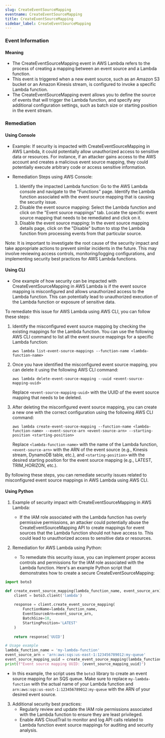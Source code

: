 ```yaml
--- 
slug: CreateEventSourceMapping
eventname: CreateEventSourceMapping
title: CreateEventSourceMapping
sidebar_label: CreateEventSourceMapping
---
```

                       
### Event Information

#### Meaning

- The CreateEventSourceMapping event in AWS Lambda refers to the process of creating a mapping between an event source and a Lambda function.
- This event is triggered when a new event source, such as an Amazon S3 bucket or an Amazon Kinesis stream, is configured to invoke a specific Lambda function.
- The CreateEventSourceMapping event allows you to define the source of events that will trigger the Lambda function, and specify any additional configuration settings, such as batch size or starting position in the event stream.

### Remediation

#### Using Console

- Example: If security is impacted with CreateEventSourceMapping in AWS Lambda, it could potentially allow unauthorized access to sensitive data or resources. For instance, if an attacker gains access to the AWS account and creates a malicious event source mapping, they could potentially execute arbitrary code or access sensitive information.

- Remediation Steps using AWS Console:
  1. Identify the impacted Lambda function: Go to the AWS Lambda console and navigate to the "Functions" page. Identify the Lambda function associated with the event source mapping that is causing the security issue.
  2. Disable the event source mapping: Select the Lambda function and click on the "Event source mappings" tab. Locate the specific event source mapping that needs to be remediated and click on it.
  3. Disable the event source mapping: In the event source mapping details page, click on the "Disable" button to stop the Lambda function from processing events from that particular source.

Note: It is important to investigate the root cause of the security impact and take appropriate actions to prevent similar incidents in the future. This may involve reviewing access controls, monitoring/logging configurations, and implementing security best practices for AWS Lambda functions.

#### Using CLI

- One example of how security can be impacted with CreateEventSourceMapping in AWS Lambda is if the event source mapping is misconfigured and allows unauthorized access to the Lambda function. This can potentially lead to unauthorized execution of the Lambda function or exposure of sensitive data.

To remediate this issue for AWS Lambda using AWS CLI, you can follow these steps:

1. Identify the misconfigured event source mapping by checking the existing mappings for the Lambda function. You can use the following AWS CLI command to list all the event source mappings for a specific Lambda function:

   ```
   aws lambda list-event-source-mappings --function-name <lambda-function-name>
   ```

2. Once you have identified the misconfigured event source mapping, you can delete it using the following AWS CLI command:

   ```
   aws lambda delete-event-source-mapping --uuid <event-source-mapping-uuid>
   ```

   Replace `<event-source-mapping-uuid>` with the UUID of the event source mapping that needs to be deleted.

3. After deleting the misconfigured event source mapping, you can create a new one with the correct configuration using the following AWS CLI command:

   ```
   aws lambda create-event-source-mapping --function-name <lambda-function-name> --event-source-arn <event-source-arn> --starting-position <starting-position>
   ```

   Replace `<lambda-function-name>` with the name of the Lambda function, `<event-source-arn>` with the ARN of the event source (e.g., Kinesis stream, DynamoDB table, etc.), and `<starting-position>` with the desired starting position for the event source mapping (e.g., LATEST, TRIM_HORIZON, etc.).

By following these steps, you can remediate security issues related to misconfigured event source mappings in AWS Lambda using AWS CLI.

#### Using Python

1. Example of security impact with CreateEventSourceMapping in AWS Lambda:
   - If the IAM role associated with the Lambda function has overly permissive permissions, an attacker could potentially abuse the CreateEventSourceMapping API to create mappings for event sources that the Lambda function should not have access to. This could lead to unauthorized access to sensitive data or resources.

2. Remediation for AWS Lambda using Python:
   - To remediate this security issue, you can implement proper access controls and permissions for the IAM role associated with the Lambda function. Here's an example Python script that demonstrates how to create a secure CreateEventSourceMapping:

```python
import boto3

def create_event_source_mapping(lambda_function_name, event_source_arn):
    client = boto3.client('lambda')
    
    response = client.create_event_source_mapping(
        FunctionName=lambda_function_name,
        EventSourceArn=event_source_arn,
        BatchSize=10,
        StartingPosition='LATEST'
    )
    
    return response['UUID']

# Usage example
lambda_function_name = 'my-lambda-function'
event_source_arn = 'arn:aws:sqs:us-east-1:123456789012:my-queue'
event_source_mapping_uuid = create_event_source_mapping(lambda_function_name, event_source_arn)
print(f"Event source mapping UUID: {event_source_mapping_uuid}")
```

   - In this example, the script uses the `boto3` library to create an event source mapping for an SQS queue. Make sure to replace `my-lambda-function` with the actual name of your Lambda function and `arn:aws:sqs:us-east-1:123456789012:my-queue` with the ARN of your desired event source.

3. Additional security best practices:
   - Regularly review and update the IAM role permissions associated with the Lambda function to ensure they are least privileged.
   - Enable AWS CloudTrail to monitor and log API calls related to Lambda function event source mappings for auditing and security analysis.


 